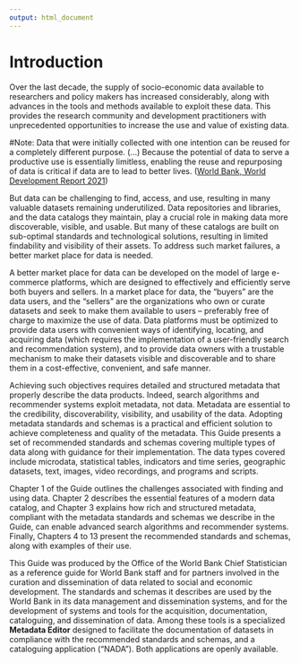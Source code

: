 ---
output: html_document
---

# Introduction {-}

Over the last decade, the supply of socio-economic data available to researchers and policy makers has increased considerably, along with advances in the tools and methods available to exploit these data. This provides the research community and development practitioners with unprecedented opportunities to increase the use and value of existing data. 

#Note:
Data that were initially collected with one intention can be reused for a completely different purpose. (…) Because the potential of data to serve a productive use is essentially limitless, enabling the reuse and repurposing of data is critical if data are to lead to better lives. ([World Bank, World Development Report 2021](https://www.worldbank.org/en/publication/wdr2021)) 

But data can be challenging to find, access, and use, resulting in many valuable datasets remaining underutilized. Data repositories and libraries, and the data catalogs they maintain, play a crucial role in making data more discoverable, visible, and usable. But many of these catalogs are built on sub-optimal standards and technological solutions, resulting in limited findability and visibility of their assets. To address such market failures, a better market place for data is needed. 

A better market place for data can be developed on the model of large e-commerce platforms, which are designed to effectively and efficiently serve both buyers and sellers. In a market place for data, the "buyers" are the data users, and the "sellers" are the organizations who own or curate datasets and seek to make them available to users -- preferably free of charge to maximize the use of data. Data platforms must be optimized to provide data users with convenient ways of identifying, locating, and acquiring data (which requires the implementation of a user-friendly search and recommendation system), and to provide data owners with a trustable mechanism to make their datasets visible and discoverable and to share them in a cost-effective, convenient, and safe manner.

Achieving such objectives requires detailed and structured metadata that properly describe the data products. Indeed, search algorithms and recommender systems exploit metadata, not data. Metadata are essential to the credibility, discoverability, visibility, and usability of the data. Adopting metadata standards and schemas is a practical and efficient solution to achieve completeness and quality of the metadata. This Guide presents a set of recommended standards and schemas covering multiple types of data along with guidance for their implementation. The data types covered include microdata, statistical tables, indicators and time series, geographic datasets, text, images, video recordings, and programs and scripts.

Chapter 1 of the Guide outlines the challenges associated with finding and using data. Chapter 2 describes the essential features of a modern data catalog, and Chapter 3 explains how rich and structured metadata, compliant with the metadata standards and schemas we describe in the Guide, can enable advanced search algorithms and recommender systems. Finally, Chapters 4 to 13 present the recommended standards and schemas, along with examples of their use.

This Guide was produced by the Office of the World Bank Chief Statistician as a reference guide for World Bank staff and for partners involved in the curation and dissemination of data related to social and economic development. The standards and schemas it describes are used by the World Bank in its data management and dissemination systems, and for the development of systems and tools for the acquisition, documentation, cataloguing, and dissemination of data. Among these tools is a specialized **Metadata Editor** designed to facilitate the documentation of datasets in compliance with the recommended standards and schemas, and a cataloguing application ("NADA"). Both applications are openly available.     
